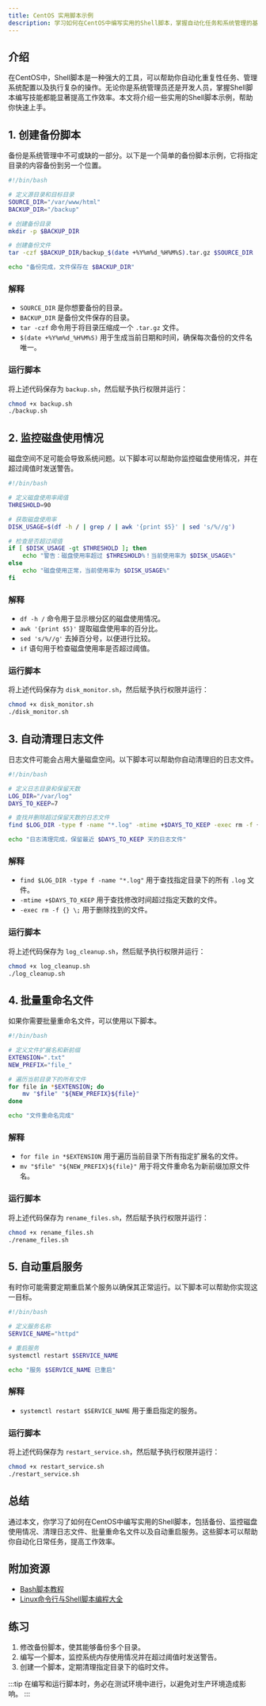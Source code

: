 ```yaml
---
title: CentOS 实用脚本示例
description: 学习如何在CentOS中编写实用的Shell脚本，掌握自动化任务和系统管理的基础技能。
---
```


## 介绍

在CentOS中，Shell脚本是一种强大的工具，可以帮助你自动化重复性任务、管理系统配置以及执行复杂的操作。无论你是系统管理员还是开发人员，掌握Shell脚本编写技能都能显著提高工作效率。本文将介绍一些实用的Shell脚本示例，帮助你快速上手。

## 1. 创建备份脚本

备份是系统管理中不可或缺的一部分。以下是一个简单的备份脚本示例，它将指定目录的内容备份到另一个位置。

```bash
#!/bin/bash

# 定义源目录和目标目录
SOURCE_DIR="/var/www/html"
BACKUP_DIR="/backup"

# 创建备份目录
mkdir -p $BACKUP_DIR

# 创建备份文件
tar -czf $BACKUP_DIR/backup_$(date +%Y%m%d_%H%M%S).tar.gz $SOURCE_DIR

echo "备份完成，文件保存在 $BACKUP_DIR"
```

### 解释
- `SOURCE_DIR` 是你想要备份的目录。
- `BACKUP_DIR` 是备份文件保存的目录。
- `tar -czf` 命令用于将目录压缩成一个 `.tar.gz` 文件。
- `$(date +%Y%m%d_%H%M%S)` 用于生成当前日期和时间，确保每次备份的文件名唯一。

### 运行脚本
将上述代码保存为 `backup.sh`，然后赋予执行权限并运行：

```bash
chmod +x backup.sh
./backup.sh
```

## 2. 监控磁盘使用情况

磁盘空间不足可能会导致系统问题。以下脚本可以帮助你监控磁盘使用情况，并在超过阈值时发送警告。

```bash
#!/bin/bash

# 定义磁盘使用率阈值
THRESHOLD=90

# 获取磁盘使用率
DISK_USAGE=$(df -h / | grep / | awk '{print $5}' | sed 's/%//g')

# 检查是否超过阈值
if [ $DISK_USAGE -gt $THRESHOLD ]; then
    echo "警告：磁盘使用率超过 $THRESHOLD%！当前使用率为 $DISK_USAGE%"
else
    echo "磁盘使用正常，当前使用率为 $DISK_USAGE%"
fi
```

### 解释
- `df -h /` 命令用于显示根分区的磁盘使用情况。
- `awk '{print $5}'` 提取磁盘使用率的百分比。
- `sed 's/%//g'` 去掉百分号，以便进行比较。
- `if` 语句用于检查磁盘使用率是否超过阈值。

### 运行脚本
将上述代码保存为 `disk_monitor.sh`，然后赋予执行权限并运行：

```bash
chmod +x disk_monitor.sh
./disk_monitor.sh
```

## 3. 自动清理日志文件

日志文件可能会占用大量磁盘空间。以下脚本可以帮助你自动清理旧的日志文件。

```bash
#!/bin/bash

# 定义日志目录和保留天数
LOG_DIR="/var/log"
DAYS_TO_KEEP=7

# 查找并删除超过保留天数的日志文件
find $LOG_DIR -type f -name "*.log" -mtime +$DAYS_TO_KEEP -exec rm -f {} \;

echo "日志清理完成，保留最近 $DAYS_TO_KEEP 天的日志文件"
```

### 解释
- `find $LOG_DIR -type f -name "*.log"` 用于查找指定目录下的所有 `.log` 文件。
- `-mtime +$DAYS_TO_KEEP` 用于查找修改时间超过指定天数的文件。
- `-exec rm -f {} \;` 用于删除找到的文件。

### 运行脚本
将上述代码保存为 `log_cleanup.sh`，然后赋予执行权限并运行：

```bash
chmod +x log_cleanup.sh
./log_cleanup.sh
```

## 4. 批量重命名文件

如果你需要批量重命名文件，可以使用以下脚本。

```bash
#!/bin/bash

# 定义文件扩展名和新前缀
EXTENSION=".txt"
NEW_PREFIX="file_"

# 遍历当前目录下的所有文件
for file in *$EXTENSION; do
    mv "$file" "${NEW_PREFIX}${file}"
done

echo "文件重命名完成"
```

### 解释
- `for file in *$EXTENSION` 用于遍历当前目录下所有指定扩展名的文件。
- `mv "$file" "${NEW_PREFIX}${file}"` 用于将文件重命名为新前缀加原文件名。

### 运行脚本
将上述代码保存为 `rename_files.sh`，然后赋予执行权限并运行：

```bash
chmod +x rename_files.sh
./rename_files.sh
```

## 5. 自动重启服务

有时你可能需要定期重启某个服务以确保其正常运行。以下脚本可以帮助你实现这一目标。

```bash
#!/bin/bash

# 定义服务名称
SERVICE_NAME="httpd"

# 重启服务
systemctl restart $SERVICE_NAME

echo "服务 $SERVICE_NAME 已重启"
```

### 解释
- `systemctl restart $SERVICE_NAME` 用于重启指定的服务。

### 运行脚本
将上述代码保存为 `restart_service.sh`，然后赋予执行权限并运行：

```bash
chmod +x restart_service.sh
./restart_service.sh
```

## 总结

通过本文，你学习了如何在CentOS中编写实用的Shell脚本，包括备份、监控磁盘使用情况、清理日志文件、批量重命名文件以及自动重启服务。这些脚本可以帮助你自动化日常任务，提高工作效率。

## 附加资源

- [Bash脚本教程](https://ryanstutorials.net/bash-scripting-tutorial/)
- [Linux命令行与Shell脚本编程大全](https://www.amazon.com/Linux-Command-Line-Shell-Scripting/dp/111898384X)

## 练习

1. 修改备份脚本，使其能够备份多个目录。
2. 编写一个脚本，监控系统内存使用情况并在超过阈值时发送警告。
3. 创建一个脚本，定期清理指定目录下的临时文件。

:::tip
在编写和运行脚本时，务必在测试环境中进行，以避免对生产环境造成影响。
:::